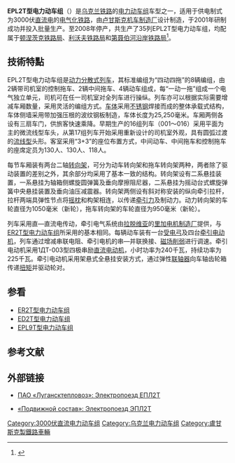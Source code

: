 {{NoteTA
|1=zh-cn:电力动车组; zh-tw:電聯車; zh-hk:電力動車組;
|2=zh-cn:制动; zh-tw:制軔; zh-hk:制動;
}}
{{鐵路車輛
|車輛名稱=EPL2T<br/>ЕПЛ2Т
|圖像=Locomotive EPL2T on train station in Donetsk.jpg
|圖像說明 =EPL2T-024号电力动车组
|類型=[[电力动车组|电力动车组]]
|型號=
|原產國={{UKR}}
|製造=[[卢甘斯克机车制造厂|卢甘斯克机车制造厂]]
|車輛編號=
|製造年份=2001年—2008年
|投入服務=
|用戶={{flagicon|UKR}} [[乌克兰铁路|乌克兰铁路]]
|產量=35组
|輛數=
|編組=8节（4M4T）
|營運最高速度=120
|設計最高速度=130
|試驗最高速度=
|起動加速度=
|減速度（正常）= 
|加速度（緊急）=
|載客量=
|編組載客量=
|編組長度=202
|全長=25,250
|全闊=
|全高=
|車輛重量=
|編組總重量=460
|軸重=
|軸距=
|軌距=1,520
|輪徑=
|轉向架=
|車身物料=[[耐候鋼|耐候鋼]]
|電化方式=DC 3000V
|傳動方式=直—直流电
|牽引電動機=1ДТ-003
|電動機輸出=240 kW
|編組輸出= 3,840 kW
|傳動比=
|控制裝置=
|驅動裝置=
|變速段數=
|制動方式=
|保安裝置=
|全寬備註=
}}
'''EPL2T型电力动车组'''（{{lang-uk|'''Електропоїзд ЕПЛ2Т'''}}）是[[乌克兰铁路|乌克兰铁路]]的[[电力动车组|电力动车组]]车型之一，适用于供电制式为3000伏[[直流电|直流电]]的[[电气化铁路|电气化铁路]]，由[[卢甘斯克机车制造厂|卢甘斯克机车制造厂]]设计制造，于2001年研制成功并投入批量生产。至2008年停产，共生产了35列EPL2T型电力动车组，均配属于[[顿涅茨克铁路局|顿涅茨克铁路局]]、[[利沃夫铁路局|利沃夫铁路局]]和[[第聂伯河沿岸铁路局|第聂伯河沿岸铁路局]]<ref>{{Cite web |url=http://trainpix.org/list.php?mid=50 |title=Список подвижного состава: ЭПЛ2Т |accessdate=2013-04-17 |publisher=Trainpix |date= |archive-date=2013-03-28 |archive-url=https://web.archive.org/web/20130328155625/http://trainpix.org/list.php?mid=50 |dead-url=no }}</ref>。

==技術特點==
{{multiple image
|align=left
|direction=vertical
|image1=Luhansk-donetsk.jpg
|alt1=EPL2T-010号列车
|image2=ЖД вокзал 011.jpg
|alt2=EPL2T-024号列车
|caption2=旧（上图）、新（下图两种头形的EPL2T型电力动车组）
}}
EPL2T型电力动车组是[[动力分散式列车|动力分散式列车]]，其标准编组为“四动四拖”的8辆编组，由2辆带司机室的控制拖车、2辆中间拖车、4辆动车组成，每“一动一拖”组成一个电气独立单元，司机可在任一司机室对全列车进行操纵。列车亦可以根据实际需要增减车厢数量，采用灵活的编组方式。[[车体|车体]]采用[[不锈钢|不锈钢]]焊接而成的整体承载式结构，车体侧墙采用带加强压根的波纹钢板制造，车体长度为25,250毫米。车厢两侧各设有三扇车门，供旅客快速乘降。早期生产的16组列车（001～016）采用平面为主的微流线型车头，从第17组列车开始采用重新设计的司机室外观，具有圆弧过渡的[[流线型|流线型]]头形。客室采用“3+3”的座位布置方式，中间动车、中间拖车和控制拖车的座席定员为130人、130人、118人。

每节车厢装有两台二轴[[转向架|转向架]]，可分为动车转向架和拖车转向架两种，两者除了驱动装置的差别之外，其余部分均采用了基本一致的结构。转向架设有二系悬挂装置，一系悬挂为轴箱侧螺旋圆弹簧及垂向摩擦阻尼器，二系悬挂为摇动台式螺旋弹簧中央悬挂装置及垂向油压减震器。转向架两侧设有斜对称安装的纵向牵引拉杆，拉杆两端具弹性节点将[[摇枕|摇枕]]和构架相连，以传递[[牵引力|牵引力]]及制动力。动力转向架的车轮直径为1050毫米（新轮），拖车转向架的车轮直径为950毫米（新轮）。

列车采用直—直流电传动，牵引电气系统由[[拉脱维亚|拉脱维亚]]的[[里加电机制造厂|里加电机制造厂]]提供，与[[ER2T型电力动车组|ER2T型电力动车组]]所采用的基本相同。每辆动车装有一台[[受电弓|受电弓]]及四台[[牵引电动机|牵引电动机]]，列车通过增减串联电阻、牵引电机的串—并联换接、[[磁场削弱|磁场削弱]]进行调速。牵引电动机采用1ДТ-003型四极串励[[直流电动机|直流电动机]]，小时功率为240千瓦，持续功率为225千瓦。牵引电动机采用架悬式全悬挂安装方式，通过弹性[[联轴器|联轴器]]向车轴齿轮箱传递[[扭矩|扭矩]]并驱动轮对。

==参看==
{{Portal|鐵路|P train.svg}}
*[[ER2T型电力动车组|ER2T型电力动车组]]
*[[ED2T型电力动车组|ED2T型电力动车组]]
*[[EPL9T型电力动车组|EPL9T型电力动车组]]

==参考文献==
{{reflist}}

==外部链接==
{{commonscat|Electric multiple units EPL2T}}
* {{ru}} [https://web.archive.org/web/20121104212022/http://www.luganskteplovoz.com/ProdOsnProduct/OnlyOsnProduct/26 ПАО «Лугансктепловоз»: Электропоезд ЕПЛ2Т]
* {{ru}} [https://web.archive.org/web/20150518230132/http://railway-publish.com/epl2t.html «Подвижной состав»: Электропоезд ЭПЛ2Т]

{{Soviet and CIS multiple units}}

[[Category:3000伏直流电力动车组|Category:3000伏直流电力动车组]]
[[Category:乌克兰电力动车组|Category:乌克兰电力动车组]]
[[Category:盧甘斯克製鐵路車輛|Category:盧甘斯克製鐵路車輛]]